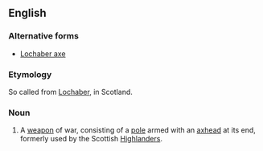 ==English==

===Alternative forms===
* [[Lochaber axe]]

===Etymology===
So called from [[Lochaber]], in Scotland.

===Noun===
{{infl|en|noun|head=[[Lochaber]] [[ax]]}}

# A [[weapon]] of war, consisting of a [[pole]] armed with an [[axhead]] at its end, formerly used by the Scottish [[Highlander]]s.